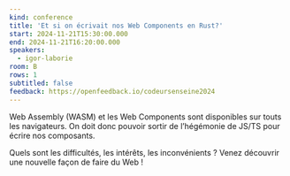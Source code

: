 ```yaml
---
kind: conference
title: 'Et si on écrivait nos Web Components en Rust?'
start: 2024-11-21T15:30:00.000
end: 2024-11-21T16:20:00.000
speakers:
  - igor-laborie
room: B
rows: 1
subtitled: false
feedback: https://openfeedback.io/codeursenseine2024
---
```


Web Assembly (WASM) et les Web Components sont disponibles sur touts les navigateurs.
On doit donc pouvoir sortir de l’hégémonie de JS/TS pour écrire nos composants.

Quels sont les difficultés, les intérêts, les inconvénients ?
Venez découvrir une nouvelle façon de faire du Web !
